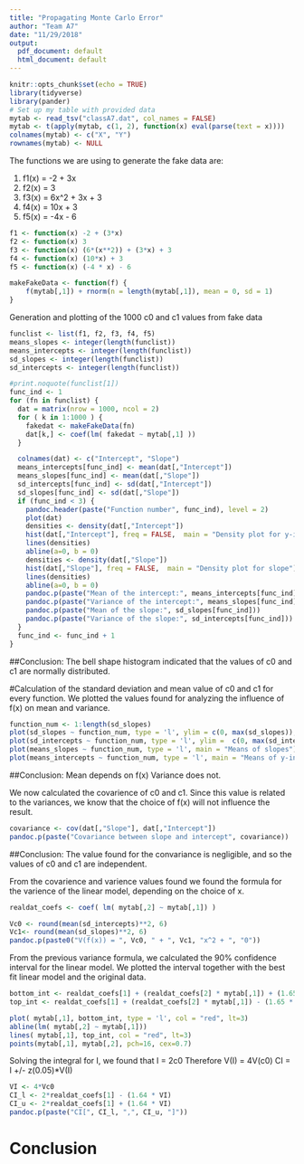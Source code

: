 ```yaml
---
title: "Propagating Monte Carlo Error"
author: "Team A7"
date: "11/29/2018"
output:
  pdf_document: default
  html_document: default
---
```


```r
knitr::opts_chunk$set(echo = TRUE)
library(tidyverse)
library(pander)
# Set up my table with provided data
mytab <- read_tsv("classA7.dat", col_names = FALSE)
mytab <- t(apply(mytab, c(1, 2), function(x) eval(parse(text = x))))
colnames(mytab) <- c("X", "Y")
rownames(mytab) <- NULL
```

The functions we are using to generate the fake data are:

1. f1(x) = -2 + 3x
2. f2(x) = 3
3. f3(x) = 6x^2 + 3x + 3
4. f4(x) = 10x + 3
5. f5(x) = -4x - 6

```r
f1 <- function(x) -2 + (3*x)
f2 <- function(x) 3
f3 <- function(x) (6*(x**2)) + (3*x) + 3
f4 <- function(x) (10*x) + 3
f5 <- function(x) (-4 * x) - 6

makeFakeData <- function(f) {
    f(mytab[,1]) + rnorm(n = length(mytab[,1]), mean = 0, sd = 1)
}
```

Generation and plotting of the 1000 c0 and c1 values from fake data

```r
funclist <- list(f1, f2, f3, f4, f5)
means_slopes <- integer(length(funclist))
means_intercepts <- integer(length(funclist))
sd_slopes <- integer(length(funclist))
sd_intercepts <- integer(length(funclist))

#print.noquote(funclist[1])
func_ind <- 1
for (fn in funclist) {
  dat = matrix(nrow = 1000, ncol = 2)
  for ( k in 1:1000 ) {
    fakedat <- makeFakeData(fn)
    dat[k,] <- coef(lm( fakedat ~ mytab[,1] ))
  }

  colnames(dat) <- c("Intercept", "Slope")
  means_intercepts[func_ind] <- mean(dat[,"Intercept"])
  means_slopes[func_ind] <- mean(dat[,"Slope"])
  sd_intercepts[func_ind] <- sd(dat[,"Intercept"])
  sd_slopes[func_ind] <- sd(dat[,"Slope"])
  if (func_ind < 3) {
    pandoc.header(paste("Function number", func_ind), level = 2)
    plot(dat)
    densities <- density(dat[,"Intercept"])
    hist(dat[,"Intercept"], freq = FALSE,  main = "Density plot for y-intercept", xlim = c(min(fakedat), max(fakedat)))
    lines(densities)
    abline(a=0, b = 0)
    densities <- density(dat[,"Slope"])
    hist(dat[,"Slope"], freq = FALSE,  main = "Density plot for slope")
    lines(densities)
    abline(a=0, b = 0)
    pandoc.p(paste("Mean of the intercept:", means_intercepts[func_ind]))
    pandoc.p(paste("Variance of the intercept:", means_slopes[func_ind]))
    pandoc.p(paste("Mean of the slope:", sd_slopes[func_ind]))
    pandoc.p(paste("Variance of the slope:", sd_intercepts[func_ind]))
  }
  func_ind <- func_ind + 1
}

```

##Conclusion: 
The bell shape histogram indicated that the values of c0 and c1 are normally distributed.

\pagebreak

#Calculation of the standard deviation and mean value of c0 and c1 for every function.
We plotted the values found for analyzing the influence of f(x) on mean and variance.

``` r
function_num <- 1:length(sd_slopes)
plot(sd_slopes ~ function_num, type = 'l', ylim = c(0, max(sd_slopes)), main = "Standard deviation of slopes")
plot(sd_intercepts ~ function_num, type = 'l', ylim =  c(0, max(sd_intercepts)), main = "Standard deviation of y-intercepts")
plot(means_slopes ~ function_num, type = 'l', main = "Means of slopes")
plot(means_intercepts ~ function_num, type = 'l', main = "Means of y-intercepts")
```

##Conclusion:
Mean depends on f(x)
Variance does not.

\pagebreak

We now calculated the covarience of c0 and c1. Since this value is related to the variances, we know that the choice of f(x) will not influence the result.

``` r
covariance <- cov(dat[,"Slope"], dat[,"Intercept"])
pandoc.p(paste("Covariance between slope and intercept", covariance))
```

##Conclusion:
The value found for the convariance is negligible, and so the values of c0 and c1 are independent.

From the covarience and varience values found we found the formula for the varience of the linear model, depending on the choice of x.

``` r
realdat_coefs <- coef( lm( mytab[,2] ~ mytab[,1]) )

Vc0 <- round(mean(sd_intercepts)**2, 6)
Vc1<- round(mean(sd_slopes)**2, 6)
pandoc.p(paste0("V(f(x)) = ", Vc0, " + ", Vc1, "x^2 + ", "0"))
``` 

From the previous variance formula, we calculated the 90% confidence interval for the linear model.
We plotted the interval together with the best fit linear model and the original data.

``` r
bottom_int <- realdat_coefs[1] + (realdat_coefs[2] * mytab[,1]) + (1.65 * sqrt(Vc0 + Vc1 * (mytab[,1]**2) ))
top_int <- realdat_coefs[1] + (realdat_coefs[2] * mytab[,1]) - (1.65 * sqrt(Vc0 + Vc1 * (mytab[,1]**2) ))

plot( mytab[,1], bottom_int, type = 'l', col = "red", lt=3)
abline(lm( mytab[,2] ~ mytab[,1]))
lines( mytab[,1], top_int, col = "red", lt=3)
points(mytab[,1], mytab[,2], pch=16, cex=0.7)
```

Solving the integral for I, we found that I = 2c0
Therefore V(I) = 4V(c0)
CI = I +/- z(0.05)*V(I)
``` r
VI <- 4*Vc0
CI_l <- 2*realdat_coefs[1] - (1.64 * VI)
CI_u <- 2*realdat_coefs[1] + (1.64 * VI)
pandoc.p(paste("CI[", CI_l, ",", CI_u, "]"))
```
# Conclusion
